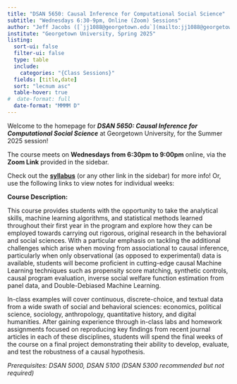 ```yaml
---
title: "DSAN 5650: Causal Inference for Computational Social Science"
subtitle: "Wednesdays 6:30-9pm, Online (Zoom) Sessions"
author: "Jeff Jacobs ([`jj1088@georgetown.edu`](mailto:jj1088@georgetown.edu))"
institute: "Georgetown University, Spring 2025"
listing:
  sort-ui: false
  filter-ui: false
  type: table
  include:
    categories: "{Class Sessions}"
  fields: [title,date]
  sort: "lecnum asc"
  table-hover: true
#  date-format: full
  date-format: "MMMM D"
---
```


Welcome to the homepage for ***DSAN 5650: Causal Inference for Computational Social Science*** at Georgetown University, for the Summer 2025 session!

The course meets on **Wednesdays from 6:30pm to 9:00pm** online, via the **Zoom Link** provided in the sidebar.

Check out the [**syllabus**](syllabus.qmd) (or any other link in the sidebar) for more info! Or, use the following links to view notes for individual weeks:

::: {#listing}
:::

**Course Description:**

This course provides students with the opportunity to take the analytical skills, machine learning algorithms, and statistical methods learned throughout their first year in the program and explore how they can be employed towards carrying out rigorous, original research in the behavioral and social sciences. With a particular emphasis on tackling the additional challenges which arise when moving from associational to causal inference, particularly when only observational (as opposed to experimental) data is available, students will become proficient in cutting-edge causal Machine Learning techniques such as propensity score matching, synthetic controls, causal program evaluation, inverse social welfare function estimation from panel data, and Double-Debiased Machine Learning.

In-class examples will cover continuous, discrete-choice, and textual data from a wide swath of social and behavioral sciences: economics, political science, sociology, anthropology, quantitative history, and digital humanities. After gaining experience through in-class labs and homework assignments focused on reproducing key findings from recent journal articles in each of these disciplines, students will spend the final weeks of the course on a final project demonstrating their ability to develop, evaluate, and test the robustness of a causal hypothesis.

*Prerequisites: DSAN 5000, DSAN 5100 (DSAN 5300 recommended but not required)*
